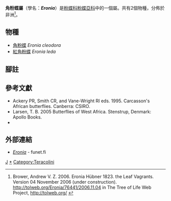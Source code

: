 {{NoteTA
|G1=Butterfly
}}
{{Automatic Taxobox
| taxon = Eronia
| authority = Hübner, [1823]
| image = Vine-leaf Vagrant side view wings open 21 09 2010.JPG
| image_caption = [[角粉蝶|角粉蝶]]<br />''Eronia cleodora''
| type_species = [[角粉蝶|角粉蝶]]<br />''Eronia cleodora''
| type_species_authority = Hübner, [1823]
| subdivision_ranks = 物種
| subdivision = 共2種，詳閱正文。
| synonyms = 
}}

'''角粉蝶屬'''（學名：'''''Eronia'''''）是[[粉蝶科|粉蝶科]][[粉蝶亞科|粉蝶亞科]]中的一個屬。共有2個物種，分佈於非洲<ref name=tol>Brower, Andrew V. Z. 2006. Eronia Hübner 1823. the Leaf Vagrants. Version 04 November 2006 (under construction). http://tolweb.org/Eronia/76441/2006.11.04 {{Wayback|url=http://tolweb.org/Eronia/76441/2006.11.04 |date=20191201001057 }} in The Tree of Life Web Project, http://tolweb.org/ {{Wayback|url=http://tolweb.org/ |date=20110515100516 }} {{en}}</ref>。

== 物種 ==
* [[角粉蝶|角粉蝶]] ''Eronia cleodora''
* [[紅角粉蝶|紅角粉蝶]] ''Eronia leda''
<!--
== 圖集 ==
<gallery>
</gallery>
-->
== 腳註 ==
{{reflist}}

== 參考文獻 ==
{{Commons category| Eronia}}
* Ackery PR, Smith CR, and Vane-Wright RI eds. 1995. Carcasson's African butterflies. Canberra: CSIRO.
* Larsen, T. B. 2005 Butterflies of West Africa. Stenstrup, Denmark: Apollo Books.
* {{Cite book | author = 寿建新 周尧 李宇飞 | title = 世界蝴蝶分類名錄 | location = 中國 | publisher = 陝西科學技術出版社 | date = 2006-04-01 | ISBN = 9787536936768 | language= zh-hans }}

== 外部連結 ==
* [http://ftp.funet.fi/pub/sci/bio/life/insecta/lepidoptera/ditrysia/papilionoidea/pieridae/pierinae/eronia/ ''Eronia''] {{Wayback|url=http://ftp.funet.fi/pub/sci/bio/life/insecta/lepidoptera/ditrysia/papilionoidea/pieridae/pierinae/eronia/ |date=20160805025646 }} - funet.fi

{{粉蝶亞科|state=expanded}}
{{taxonbar}}
[[Category:_1823年描述的分类群|J]]
[[Category:角粉蝶屬|*]]
[[Category:Teracolini|Category:Teracolini]]